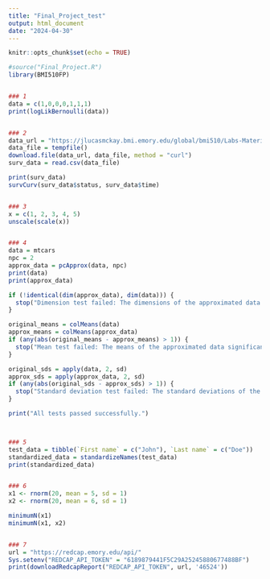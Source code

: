 ```yaml
---
title: "Final_Project_test"
output: html_document
date: "2024-04-30"
---
```


```r
knitr::opts_chunk$set(echo = TRUE)
```


```r
#source("Final_Project.R")
library(BMI510FP)


### 1
data = c(1,0,0,0,1,1,1)
print(logLikBernoulli(data))


### 2
data_url = "https://jlucasmckay.bmi.emory.edu/global/bmi510/Labs-Materials/survival.csv"
data_file = tempfile()
download.file(data_url, data_file, method = "curl")
surv_data = read.csv(data_file)

print(surv_data)
survCurv(surv_data$status, surv_data$time)


### 3
x = c(1, 2, 3, 4, 5)
unscale(scale(x))


### 4
data = mtcars
npc = 2
approx_data = pcApprox(data, npc)
print(data)
print(approx_data)

if (!identical(dim(approx_data), dim(data))) {
  stop("Dimension test failed: The dimensions of the approximated data do not match the original data.")
}

original_means = colMeans(data)
approx_means = colMeans(approx_data)
if (any(abs(original_means - approx_means) > 1)) {
  stop("Mean test failed: The means of the approximated data significantly differ from the original data.")
}

original_sds = apply(data, 2, sd)
approx_sds = apply(approx_data, 2, sd)
if (any(abs(original_sds - approx_sds) > 1)) {
  stop("Standard deviation test failed: The standard deviations of the approximated data significantly differ from the original data.")
}

print("All tests passed successfully.")



### 5
test_data = tibble(`First name` = c("John"), `Last name` = c("Doe"))
standardized_data = standardizeNames(test_data)
print(standardized_data)


### 6
x1 <- rnorm(20, mean = 5, sd = 1)
x2 <- rnorm(20, mean = 6, sd = 1)

minimumN(x1)
minimumN(x1, x2)


### 7
url = "https://redcap.emory.edu/api/"
Sys.setenv("REDCAP_API_TOKEN" = "6189879441F5C29A25245880677488BF")
print(downloadRedcapReport("REDCAP_API_TOKEN", url, '46524'))

```
